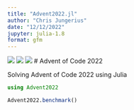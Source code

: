 ```yaml
---
title: "Advent2022.jl"
author: "Chris Jungerius"
date: "12/12/2022"
jupyter: julia-1.8
format: gfm
---
```


![](https://img.shields.io/badge/day%20📅-22-blue) ![](https://img.shields.io/badge/stars%20⭐-22-yellow) ![](https://img.shields.io/badge/days%20completed-17-red)
# Advent of Code 2022

Solving Advent of Code 2022 using Julia

```julia
using Advent2022

Advent2022.benchmark()
```
